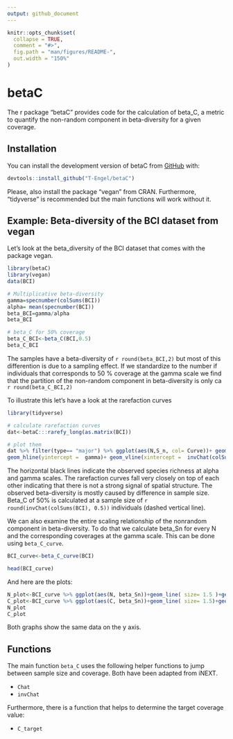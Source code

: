 ```yaml
---
output: github_document
---
```


```r
knitr::opts_chunk$set(
  collapse = TRUE,
  comment = "#>",
  fig.path = "man/figures/README-",
  out.width = "150%"
)
```
# betaC

The r package "betaC" provides code for the calculation of beta_C, a metric to quantify the non-random component in beta-diversity for a given coverage. 

## Installation

You can install the development version of betaC from [GitHub](https://github.com/T-Engel/betaC) with:

``` r
devtools::install_github("T-Engel/betaC")
```

Please, also install the package "vegan" from CRAN. Furthermore, "tidyverse" is recommended but the main functions will work without it. 

## Example: Beta-diversity of the BCI dataset from vegan

Let's look at the beta_diversity of the BCI dataset that comes with the package vegan.

```r
library(betaC)
library(vegan)
data(BCI)

# Multiplicative beta-diversity 
gamma=specnumber(colSums(BCI))
alpha= mean(specnumber(BCI))
beta_BCI=gamma/alpha
beta_BCI

# beta_C for 50% coverage
beta_C_BCI<-beta_C(BCI,0.5)
beta_C_BCI
```

The samples have a beta-diversity of `r round(beta_BCI,2)` but most of this differention is due to a sampling effect. If we standardize to the number if individuals that corresponds to 50 % coverage at the gamma scale we find that the partition of the non-random component in beta-diversity is only ca `r round(beta_C_BCI,2)`

To illustrate this let's have a look at the rarefaction curves

```r
library(tidyverse)

# calculate rarefaction curves
dat<-betaC:::rarefy_long(as.matrix(BCI))

# plot them
dat %>% filter(type== "major") %>% ggplot(aes(N,S_n, col= Curve))+ geom_line(size=1.5)+ geom_hline(yintercept =  alpha)+
geom_hline(yintercept =  gamma)+ geom_vline(xintercept =  invChat(colSums(BCI), 0.5), linetype= "dashed")
```

The horizontal black lines indicate the observed species richness at alpha and gamma scales. The rarefaction curves fall very closely on top of each other indicating that there is not a strong signal of spatial structure. The observed beta-diversity is mostly caused by difference in sample size. Beta_C of 50% is calculated at a sample size of `r round(invChat(colSums(BCI), 0.5))` individuals (dashed vertical line).

We can also examine the entire scaling relationship of the nonrandom component in beta-diversity. To do that we calculate beta_Sn for every N and the corresponding coverages at the gamma scale. This can be done using `beta_C_curve`. 

```r
BCI_curve<-beta_C_curve(BCI)

head(BCI_curve)
```

And here are the plots:

```r
N_plot<-BCI_curve %>% ggplot(aes(N, beta_Sn))+geom_line( size= 1.5 )+geom_rug()
C_plot<-BCI_curve %>% ggplot(aes(C, beta_Sn))+geom_line( size= 1.5)+geom_rug()
N_plot
C_plot
```

Both graphs show the same data on the y axis. 

## Functions
The main function `beta_C` uses the following  helper functions to jump between sample size and coverage. Both have been adapted from iNEXT.

- `Chat`
- `invChat`

Furthermore, there is a function that helps to determine the target coverage value:

- `C_target`



